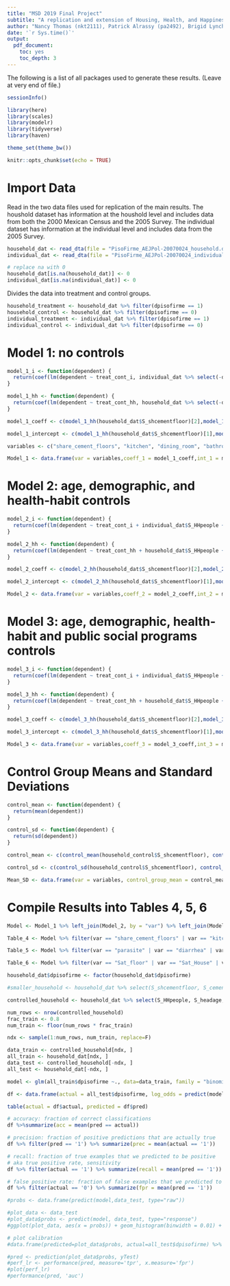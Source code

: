 ```yaml
---
title: "MSD 2019 Final Project"
subtitle: "A replication and extension of Housing, Health, and Happiness by Matias D. Cattaneo, Sebastian Galiani, Paul J. Gertler, Sebastian Martinez, and Roccio Titiunik, American Economic Journal: Economic Policy 2009"
author: "Nancy Thomas (nkt2111), Patrick Alrassy (pa2492), Brigid Lynch (bml2133)"
date: '`r Sys.time()`'
output:
  pdf_document:
    toc: yes
    toc_depth: 3
---
```




The following is a list of all packages used to generate these results. (Leave at very end of file.)

```r
sessionInfo()
```

```r
library(here)
library(scales)
library(modelr)
library(tidyverse)
library(haven)

theme_set(theme_bw())

knitr::opts_chunk$set(echo = TRUE)

```

# Import Data

Read in the two data files used for replication of the main results. The houshold dataset has information at the houshold level and includes data from both the 2000 Mexican Census and the 2005 Survey. The individual dataset has information at the individual level and includes data from the 2005 Survey.

```r
household_dat <- read_dta(file = "PisoFirme_AEJPol-20070024_household.dta")
individual_dat <- read_dta(file = "PisoFirme_AEJPol-20070024_individual.dta")

# replace na with 0
household_dat[is.na(household_dat)] <- 0
individual_dat[is.na(individual_dat)] <- 0
```

Divides the data into treatment and control groups.

```r
household_treatment <- household_dat %>% filter(dpisofirme == 1)
household_control <- household_dat %>% filter(dpisofirme == 0)
individual_treatment <- individual_dat %>% filter(dpisofirme == 1)
individual_control <- individual_dat %>% filter(dpisofirme == 0)
```

# Model 1: no controls

```r
model_1_i <- function(dependent) {
  return(coef(lm(dependent ~ treat_cont_i, individual_dat %>% select(-dpisofirme))))
}

model_1_hh <- function(dependent) {
  return(coef(lm(dependent ~ treat_cont_hh, household_dat %>% select(-dpisofirme))))
}

model_1_coeff <- c(model_1_hh(household_dat$S_shcementfloor)[2],model_1_hh(household_dat$S_cementfloorkit)[2],model_1_hh(household_dat$S_cementfloordin)[2],model_1_hh(household_dat$S_cementfloorbat)[2],model_1_hh(household_dat$S_cementfloorbed)[2],model_1_i(individual_dat$S_parcount)[2],model_1_i(individual_dat$S_diarrhea)[2],model_1_i(individual_dat$S_anemia)[2],model_1_i(individual_dat$S_mccdts)[2],model_1_i(individual_dat$S_pbdypct)[2],model_1_i(individual_dat$S_haz)[2],model_1_i(individual_dat$S_whz)[2],model_1_hh(household_dat$S_satisfloor)[2],model_1_hh(household_dat$S_satishouse)[2],model_1_hh(household_dat$S_satislife)[2],model_1_hh(household_dat$S_cesds)[2],model_1_hh(household_dat$S_pss)[2])

model_1_intercept <- c(model_1_hh(household_dat$S_shcementfloor)[1],model_1_hh(household_dat$S_cementfloorkit)[1],model_1_hh(household_dat$S_cementfloordin)[1],model_1_hh(household_dat$S_cementfloorbat)[1],model_1_hh(household_dat$S_cementfloorbed)[1],model_1_i(individual_dat$S_parcount)[1],model_1_i(individual_dat$S_diarrhea)[1],model_1_i(individual_dat$S_anemia)[1],model_1_i(individual_dat$S_mccdts)[1],model_1_i(individual_dat$S_pbdypct)[1],model_1_i(individual_dat$S_haz)[1],model_1_i(individual_dat$S_whz)[1],model_1_hh(household_dat$S_satisfloor)[1],model_1_hh(household_dat$S_satishouse)[1],model_1_hh(household_dat$S_satislife)[1],model_1_hh(household_dat$S_cesds)[1],model_1_hh(household_dat$S_pss)[1])

variables <- c("share_cement_floors", "kitchen", "dining_room", "bathroom", "bedroom", "parasite","diarrhea","anemia","MacArther","Peabody","height","weight","Sat_floor","Sat_House","Sat_life","Depression","Stress")

Model_1 <- data.frame(var = variables,coeff_1 = model_1_coeff,int_1 = model_1_intercept)
```

# Model 2: age, demographic, and health-habit controls

```r
model_2_i <- function(dependent) {
  return(coef(lm(dependent ~ treat_cont_i + individual_dat$S_HHpeople + individual_dat$S_rooms + individual_dat$S_age + individual_dat$S_gender + individual_dat$S_childma + individual_dat$S_childmaage + individual_dat$S_childmaeduc + individual_dat$S_childpa + individual_dat$S_childpaage + individual_dat$S_childpaeduc + individual_dat$S_waterland + individual_dat$S_waterhouse + individual_dat$S_electricity + individual_dat$S_hasanimals + individual_dat$S_animalsinside + individual_dat$S_garbage + individual_dat$S_washhands, individual_dat %>% select(-dpisofirme))))
}

model_2_hh <- function(dependent) {
  return(coef(lm(dependent ~ treat_cont_hh + household_dat$S_HHpeople + household_dat$S_headage + household_dat$S_spouseage + household_dat$S_headeduc + household_dat$S_spouseeduc + household_dat$S_dem1 + household_dat$S_dem2 + household_dat$S_dem3 + household_dat$S_dem4 + household_dat$S_dem5 + household_dat$S_dem6 + household_dat$S_dem7 + household_dat$S_dem8 + household_dat$S_waterland + household_dat$S_waterhouse + household_dat$S_electricity + household_dat$S_hasanimals + household_dat$S_animalsinside + household_dat$S_garbage + household_dat$S_washhands, household_dat %>% select(-dpisofirme))))
}

model_2_coeff <- c(model_2_hh(household_dat$S_shcementfloor)[2],model_2_hh(household_dat$S_cementfloorkit)[2],model_2_hh(household_dat$S_cementfloordin)[2],model_2_hh(household_dat$S_cementfloorbat)[2],model_2_hh(household_dat$S_cementfloorbed)[2],model_2_i(individual_dat$S_parcount)[2],model_2_i(individual_dat$S_diarrhea)[2],model_2_i(individual_dat$S_anemia)[2],model_2_i(individual_dat$S_mccdts)[2],model_2_i(individual_dat$S_pbdypct)[2],model_2_i(individual_dat$S_haz)[2],model_2_i(individual_dat$S_whz)[2],model_2_hh(household_dat$S_satisfloor)[2],model_2_hh(household_dat$S_satishouse)[2],model_2_hh(household_dat$S_satislife)[2],model_2_hh(household_dat$S_cesds)[2],model_2_hh(household_dat$S_pss)[2])

model_2_intercept <- c(model_2_hh(household_dat$S_shcementfloor)[1],model_2_hh(household_dat$S_cementfloorkit)[1],model_2_hh(household_dat$S_cementfloordin)[1],model_2_hh(household_dat$S_cementfloorbat)[1],model_2_hh(household_dat$S_cementfloorbed)[1],model_2_i(individual_dat$S_parcount)[1],model_2_i(individual_dat$S_diarrhea)[1],model_2_i(individual_dat$S_anemia)[1],model_2_i(individual_dat$S_mccdts)[1],model_2_i(individual_dat$S_pbdypct)[1],model_2_i(individual_dat$S_haz)[1],model_2_i(individual_dat$S_whz)[1],model_2_hh(household_dat$S_satisfloor)[1],model_2_hh(household_dat$S_satishouse)[1],model_2_hh(household_dat$S_satislife)[1],model_2_hh(household_dat$S_cesds)[1],model_2_hh(household_dat$S_pss)[1])

Model_2 <- data.frame(var = variables,coeff_2 = model_2_coeff,int_2 = model_2_intercept)
```

# Model 3: age, demographic, health-habit and public social programs controls

```r
model_3_i <- function(dependent) {
  return(coef(lm(dependent ~ treat_cont_i + individual_dat$S_HHpeople + individual_dat$S_rooms + individual_dat$S_age + individual_dat$S_gender + individual_dat$S_childma + individual_dat$S_childmaage + individual_dat$S_childmaeduc + individual_dat$S_childpa + individual_dat$S_childpaage + individual_dat$S_childpaeduc + individual_dat$S_waterland + individual_dat$S_waterhouse + individual_dat$S_electricity + individual_dat$S_hasanimals + individual_dat$S_animalsinside + individual_dat$S_garbage + individual_dat$S_washhands + individual_dat$S_cashtransfers + individual_dat$S_milkprogram + individual_dat$S_foodprogram + individual_dat$S_seguropopular, individual_dat %>% select(-dpisofirme))))
}

model_3_hh <- function(dependent) {
  return(coef(lm(dependent ~ treat_cont_hh + household_dat$S_HHpeople + household_dat$S_headage + household_dat$S_spouseage + household_dat$S_headeduc + household_dat$S_spouseeduc + household_dat$S_dem1 + household_dat$S_dem2 + household_dat$S_dem3 + household_dat$S_dem4 + household_dat$S_dem5 + household_dat$S_dem6 + household_dat$S_dem7 + household_dat$S_dem8 + household_dat$S_waterland + household_dat$S_waterhouse + household_dat$S_electricity + household_dat$S_hasanimals + household_dat$S_animalsinside + household_dat$S_garbage + household_dat$S_washhands + household_dat$S_cashtransfers + household_dat$S_milkprogram + household_dat$S_foodprogram + household_dat$S_seguropopular, household_dat %>% select(-dpisofirme))))
}

model_3_coeff <- c(model_3_hh(household_dat$S_shcementfloor)[2],model_3_hh(household_dat$S_cementfloorkit)[2],model_3_hh(household_dat$S_cementfloordin)[2],model_3_hh(household_dat$S_cementfloorbat)[2],model_3_hh(household_dat$S_cementfloorbed)[2],model_3_i(individual_dat$S_parcount)[2],model_3_i(individual_dat$S_diarrhea)[2],model_3_i(individual_dat$S_anemia)[2],model_3_i(individual_dat$S_mccdts)[2],model_3_i(individual_dat$S_pbdypct)[2],model_3_i(individual_dat$S_haz)[2],model_3_i(individual_dat$S_whz)[2],model_3_hh(household_dat$S_satisfloor)[2],model_3_hh(household_dat$S_satishouse)[2],model_3_hh(household_dat$S_satislife)[2],model_3_hh(household_dat$S_cesds)[2],model_3_hh(household_dat$S_pss)[2])

model_3_intercept <- c(model_3_hh(household_dat$S_shcementfloor)[1],model_3_hh(household_dat$S_cementfloorkit)[1],model_3_hh(household_dat$S_cementfloordin)[1],model_3_hh(household_dat$S_cementfloorbat)[1],model_3_hh(household_dat$S_cementfloorbed)[1],model_3_i(individual_dat$S_parcount)[1],model_3_i(individual_dat$S_diarrhea)[1],model_3_i(individual_dat$S_anemia)[1],model_3_i(individual_dat$S_mccdts)[1],model_3_i(individual_dat$S_pbdypct)[1],model_3_i(individual_dat$S_haz)[1],model_3_i(individual_dat$S_whz)[1],model_3_hh(household_dat$S_satisfloor)[1],model_3_hh(household_dat$S_satishouse)[1],model_3_hh(household_dat$S_satislife)[1],model_3_hh(household_dat$S_cesds)[1],model_3_hh(household_dat$S_pss)[1])

Model_3 <- data.frame(var = variables,coeff_3 = model_3_coeff,int_3 = model_3_intercept)
```

# Control Group Means and Standard Deviations

```r
control_mean <- function(dependent) {
  return(mean(dependent))
}

control_sd <- function(dependent) {
  return(sd(dependent))
}

control_mean <- c(control_mean(household_control$S_shcementfloor), control_mean(household_control$S_cementfloorkit), control_mean(household_control$S_cementfloordin), control_mean(household_control$S_cementfloorbat),control_mean(household_control$S_cementfloorbed),control_mean(individual_control$S_parcount),control_mean(individual_control$S_diarrhea),control_mean(individual_control$S_anemia),control_mean(individual_control$S_mccdts),control_mean(individual_control$S_pbdypct),control_mean(individual_control$S_haz),control_mean(individual_control$S_whz),control_mean(household_control$S_satisfloor),control_mean(household_control$S_satishouse),control_mean(household_control$S_satislife),control_mean(household_control$S_cesds),control_mean(household_control$S_pss))

control_sd <- c(control_sd(household_control$S_shcementfloor), control_sd(household_control$S_cementfloorkit), control_sd(household_control$S_cementfloordin),control_sd(household_control$S_cementfloorbat),control_sd(household_control$S_cementfloorbed),control_sd(individual_control$S_parcount),control_sd(individual_control$S_diarrhea),control_sd(individual_control$S_anemia),control_sd(individual_control$S_mccdts),control_sd(individual_control$S_pbdypct),control_sd(individual_control$S_haz),control_sd(individual_control$S_whz),control_sd(household_control$S_satisfloor),control_sd(household_control$S_satishouse),control_sd(household_control$S_satislife),control_sd(household_control$S_cesds),control_sd(household_control$S_pss))

Mean_SD <- data.frame(var = variables, control_group_mean = control_mean, control_group_sd = control_sd)
```

# Compile Results into Tables 4, 5, 6

```r
Model <- Model_1 %>% left_join(Model_2, by = "var") %>% left_join(Model_3, by = "var") %>% left_join(Mean_SD, by = "var")

Table_4 <- Model %>% filter(var == "share_cement_floors" | var == "kitchen" | var == "dining_room" | var == "bathroom" | var == "bedroom") %>% select(var, control_group_mean, control_group_sd, coeff_1, coeff_2, coeff_3) %>% rename("Model_1" = coeff_1, "Model_2" = coeff_2, "Model_3" = coeff_3, "Dependent" = var)

Table_5 <- Model %>% filter(var == "parasite" | var == "diarrhea" | var == "anemia" | var == "MacArthur" | var == "Peabody" | var == "height" | var == "weight") %>% select(var, control_group_mean, control_group_sd, coeff_1, coeff_2, coeff_3) %>% rename("Model_1" = coeff_1, "Model_2" = coeff_2, "Model_3" = coeff_3, "Dependent" = var)

Table_6 <- Model %>% filter(var == "Sat_floor" | var == "Sat_House" | var == "Sat_life" | var == "Depression" | var == "Stress") %>% select(var, control_group_mean, control_group_sd, coeff_1, coeff_2, coeff_3) %>% rename("Model_1" = coeff_1, "Model_2" = coeff_2, "Model_3" = coeff_3, "Dependent" = var)

```

```r
household_dat$dpisofirme <- factor(household_dat$dpisofirme)

#smaller_household <- household_dat %>% select(S_shcementfloor, S_cementfloorkit, S_cementfloordin, S_cementfloorbat, S_cementfloorbed, S_satisfloor, S_satishouse, S_satislife, S_cesds, S_pss)

controlled_household <- household_dat %>% select(S_HHpeople, S_headage, S_spouseage, S_headeduc, S_spouseeduc, S_dem1, S_dem2, S_dem3, S_dem4, S_dem5, S_dem6, S_dem7, S_dem8, S_waterland, S_waterhouse, S_electricity, S_hasanimals, S_animalsinside, S_garbage, S_washhands, S_cashtransfers, S_milkprogram, S_foodprogram, S_seguropopular)

num_rows <- nrow(controlled_household)
frac_train <- 0.8
num_train <- floor(num_rows * frac_train)

ndx <- sample(1:num_rows, num_train, replace=F)

data_train <- controlled_household[ndx, ]
all_train <- household_dat[ndx, ]
data_test <- controlled_household[-ndx, ]
all_test <- household_dat[-ndx, ]

model <- glm(all_train$dpisofirme ~., data=data_train, family = "binomial")

df <- data.frame(actual = all_test$dpisofirme, log_odds = predict(model, data_test)) %>% mutate(pred = ifelse(log_odds > 0, '1', '0'))

table(actual = df$actual, predicted = df$pred)

# accuracy: fraction of correct classifications
df %>%summarize(acc = mean(pred == actual))

# precision: fraction of positive predictions that are actually true
df %>% filter(pred == '1') %>% summarize(prec = mean(actual == '1'))

# recall: fraction of true examples that we predicted to be positive
# aka true positive rate, sensitivity
df %>% filter(actual == '1') %>% summarize(recall = mean(pred == '1'))

# false positive rate: fraction of false examples that we predicted to be positive
df %>% filter(actual == '0') %>% summarize(fpr = mean(pred == '1'))

#probs <- data.frame(predict(model,data_test, type="raw"))

#plot_data <- data_test
#plot_data$probs <- predict(model, data_test, type="response")
#ggplot(plot_data, aes(x = probs)) + geom_histogram(binwidth = 0.01) + xlab('Predicted probability of Treatment') + ylab('Number of examples')

# plot calibration
#data.frame(predicted=plot_data$probs, actual=all_test$dpisofirme) %>% group_by(predicted=round(predicted*10)/10) %>% summarize(num=n(), actual=mean(actual == "1")) %>% ggplot(data=., aes(x=predicted, y=actual, size=num)) + geom_point() + geom_abline(linetype=2) + scale_x_continuous(labels=percent, lim=c(0,1)) + scale_y_continuous(labels=percent, lim=c(0,1)) + xlab('Predicted probability of Treatment') + ylab('Percent that are actually Treatment')

#pred <- prediction(plot_data$probs, yTest)
#perf_lr <- performance(pred, measure='tpr', x.measure='fpr')
#plot(perf_lr)
#performance(pred, 'auc')
```